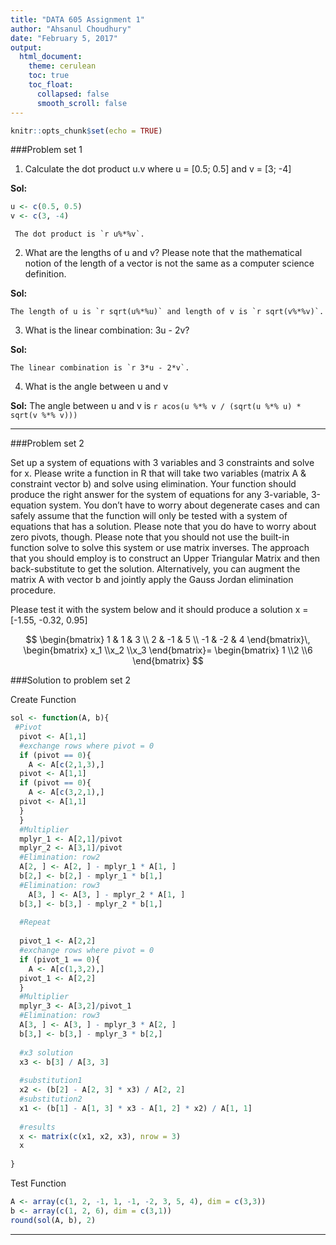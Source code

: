 ---
title: "DATA 605 Assignment 1"
author: "Ahsanul Choudhury"
date: "February 5, 2017"
output: 
  html_document:
    theme: cerulean
    toc: true
    toc_float:
      collapsed: false
      smooth_scroll: false
---

```{r setup, include=FALSE}
knitr::opts_chunk$set(echo = TRUE)
```

###Problem set 1

   (1) Calculate the dot product u.v where u = [0.5; 0.5] and v = [3; -4]
   
   **Sol:**

```{r vector, echo=TRUE}
u <- c(0.5, 0.5)
v <- c(3, -4)
```

     The dot product is `r u%*%v`.


   (2) What are the lengths of u and v? Please note that the mathematical notion of the
length of a vector is not the same as a computer science definition.

   **Sol:**
   
    The length of u is `r sqrt(u%*%u)` and length of v is `r sqrt(v%*%v)`.


   (3) What is the linear combination: 3u - 2v?

   **Sol:**
   
    The linear combination is `r 3*u - 2*v`.

   (4) What is the angle between u and v

   **Sol:**
    The angle between u and v is `r acos(u %*% v / (sqrt(u %*% u) * sqrt(v %*% v)))`

***

###Problem set 2

Set up a system of equations with 3 variables and 3 constraints and solve for x. Please
write a function in R that will take two variables (matrix A & constraint vector b) and
solve using elimination. Your function should produce the right answer for the system of
equations for any 3-variable, 3-equation system. You don't have to worry about degenerate
cases and can safely assume that the function will only be tested with a system of equations
that has a solution. Please note that you do have to worry about zero pivots, though. Please
note that you should not use the built-in function solve to solve this system or use matrix
inverses. The approach that you should employ is to construct an Upper Triangular Matrix
and then back-substitute to get the solution. Alternatively, you can augment the matrix
A with vector b and jointly apply the Gauss Jordan elimination procedure.

Please test it with the system below and it should produce a solution x = [-1.55, -0.32, 0.95]

$$
\begin{bmatrix}
1 & 1 & 3 \\
2 & -1 & 5 \\
-1 & -2 & 4
\end{bmatrix}\,
\begin{bmatrix}
x_1 \\x_2 \\x_3
\end{bmatrix}=
\begin{bmatrix}
1 \\2 \\6
\end{bmatrix}
$$

###Solution to problem set 2

Create Function

```{r function, echo=TRUE}

sol <- function(A, b){
 #Pivot
  pivot <- A[1,1]
  #exchange rows where pivot = 0
  if (pivot == 0){
    A <- A[c(2,1,3),]
  pivot <- A[1,1]
  if (pivot == 0){
    A <- A[c(3,2,1),]
  pivot <- A[1,1]
  }
  }
  #Multiplier
  mplyr_1 <- A[2,1]/pivot
  mplyr_2 <- A[3,1]/pivot
  #Elimination: row2
  A[2, ] <- A[2, ] - mplyr_1 * A[1, ]
  b[2,] <- b[2,] - mplyr_1 * b[1,]
  #Elimination: row3
    A[3, ] <- A[3, ] - mplyr_2 * A[1, ]
  b[3,] <- b[3,] - mplyr_2 * b[1,]
  
  #Repeat
  
  pivot_1 <- A[2,2]
  #exchange rows where pivot = 0
  if (pivot_1 == 0){
    A <- A[c(1,3,2),]
  pivot_1 <- A[2,2]
  }
  #Multiplier
  mplyr_3 <- A[3,2]/pivot_1
  #Elimination: row3
  A[3, ] <- A[3, ] - mplyr_3 * A[2, ]
  b[3,] <- b[3,] - mplyr_3 * b[2,]
  
  #x3 solution
  x3 <- b[3] / A[3, 3]
  
  #substitution1
  x2 <- (b[2] - A[2, 3] * x3) / A[2, 2]
  #substitution2
  x1 <- (b[1] - A[1, 3] * x3 - A[1, 2] * x2) / A[1, 1]
  
  #results
  x <- matrix(c(x1, x2, x3), nrow = 3)
  x
  
}
```

Test Function

```{r test, echo=TRUE}
A <- array(c(1, 2, -1, 1, -1, -2, 3, 5, 4), dim = c(3,3))
b <- array(c(1, 2, 6), dim = c(3,1)) 
round(sol(A, b), 2)
```

***

